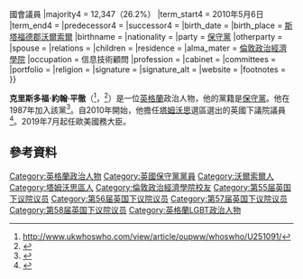 {{noteTA
|G1= PoliticiansUK
|G2= UK Places
|1 = zh-cn:克里斯托弗;zh-tw:克里斯多福;zh-hk:基斯杜化;
}}
{{Infobox MP
|name               = 克里斯多福·平徹 <small>閣下<br>The Rt Hon. Christopher Pincher {{Post-nominals|country=GBR|MP}}
|image              = Christopher Pincher 2012.jpg
|alt                = 
|caption            = 攝於2012年
|office             = [[黨鞭長#現任政府黨鞭名單|下議院國會議員副領袖]]<br>兼{{le|宮廷財務官|Treasurer of the Household}}
|term_start         = 2018年1月9日
|term_end           = 2019年7月25日
|primeminister      = [[文翠珊|文翠珊]]
|leader             = [[朱利安·史密斯|朱利安·史密斯]]
|predecessor        = [[艾斯特·麦克维|艾斯特·麦克维]]
|successor          =
|office1            = {{le|宮廷主計長|Comptroller of the Household}}<br>兼政府黨鞭
|term_start1        = 2017年6月15日
|term_end1          = 2017年11月5日
|primeminister1     = 文翠珊
|predecessor1       = [[梅爾·斯特里德|梅爾·斯特里德]]
|successor1         = [[克里斯·希頓-哈里斯|克里斯·希頓-哈里斯]]
|office2            = 政府助理黨鞭
|term_start2        = 2016年7月17日
|term_end2          = 2017年6月15日
|primeminister2     = 文翠珊
|predecessor2       = 
|successor2         =
|office3            = [[外交及聯邦事務大臣|外交大臣]]{{le|國會私人秘書|Parliamentary Private Secretary}}
|term_start3        = 2015年7月23日
|term_end3          = 2016年7月13日
|primeminister3     = [[戴维·卡梅伦|戴维·卡梅伦]]
|predecessor3       = [[達米安·科林斯|達米安·科林斯]]
|successor3         = [[安德魯·史蒂文森|安德魯·史蒂文森]]
|constituency_MP4   = [[塔姆沃思_(英國國會選區)|塔姆沃思]]選區
|parliament4        = 英國下議院{{!}}國會議員
|majority4          = 12,347（26.2%）
|term_start4        = 2010年5月6日
|term_end4          = 
|predecessor4       = {{le|布萊恩·詹金斯|Brian Jenkins (politician)}}
|successor4         = 
|birth_date         = {{birth date and age|1969|09|24}}
|birth_place        = {{ENG}}[[斯塔福德郡|斯塔福德郡]][[沃爾索爾|沃爾索爾]]
|birthname          = 
|nationality        = {{UK}}
|party              = [[保守黨_(英國)|保守黨]]
|otherparty         = 
|spouse             = 
|relations          = 
|children           = 
|residence          = 
|alma_mater         = [[倫敦政治經濟學院|倫敦政治經濟學院]]
|occupation         = 信息技術顧問
|profession         = 
|cabinet            = 
|committees         = 
|portfolio          = 
|religion           = 
|signature          = 
|signature_alt      = 
|website            = 
|footnotes          = 
}}

'''克里斯多福·約翰·平徹'''（{{lang-en|Christopher John Pincher}}<ref>http://www.ukwhoswho.com/view/article/oupww/whoswho/U251091/</ref>，{{bd|1969年|9月24日}}<ref>{{cite web |url=http://news.bbc.co.uk/democracylive/hi/representatives/profiles/35491.stm |title=Christopher Pincher MP |publisher=BBC |work=BBC Democracy Live |date= |accessdate=25 July 2010 |archive-date=2013-09-12 |archive-url=https://web.archive.org/web/20130912213618/http://news.bbc.co.uk/democracylive/hi/representatives/profiles/35491.stm |dead-url=no }}</ref>）是一位[[英格蘭|英格蘭]]政治人物，他的黨籍是[[保守黨_(英國)|保守黨]]。他在1987年加入該黨<ref name="Parliament biography">{{cite web|url=http://www.parliament.uk/biographies/christopher-pincher/35491|title=Christopher Pincher|author=|date=|work=|publisher=Parliament|accessdate=15 July 2011|deadurl=yes|archiveurl=https://web.archive.org/web/20110701162625/http://www.parliament.uk/biographies/christopher-pincher/35491|archivedate=2011年7月1日}}</ref>。自2010年開始，他擔任[[塔姆沃思_(英國國會選區)|塔姆沃思]]選區選出的英國下議院議員<ref name="Labour MP of 14 years loses">{{cite news |title=Labour MP of 14 years loses seat to Tories in Tamworth |first= |last= |url=http://www.birminghampost.net/news/politics-news/2010/05/07/labour-mp-of-14-years-loses-seat-to-tories-in-tamworth-65233-26395057/ |newspaper=Birmingham Post |date=7 May 2009 |accessdate=11 June 2011 |archive-date=2010-12-24 |archive-url=https://web.archive.org/web/20101224114017/http://www.birminghampost.net/news/politics-news/2010/05/07/labour-mp-of-14-years-loses-seat-to-tories-in-tamworth-65233-26395057/ |dead-url=no }}</ref>。2019年7月起任歐美國務大臣。

==參考資料==
{{Reflist}}
{{DEFAULTSORT:Pincher, Christopher}}
[[Category:英格蘭政治人物|Category:英格蘭政治人物]]
[[Category:英國保守黨黨員|Category:英國保守黨黨員]]
[[Category:沃爾索爾人|Category:沃爾索爾人]]
[[Category:塔姆沃思區人|Category:塔姆沃思區人]]
[[Category:倫敦政治經濟學院校友|Category:倫敦政治經濟學院校友]]
[[Category:第55届英国下议院议员|Category:第55届英国下议院议员]]
[[Category:第56届英国下议院议员|Category:第56届英国下议院议员]]
[[Category:第57届英国下议院议员|Category:第57届英国下议院议员]]
[[Category:第58届英国下议院议员|Category:第58届英国下议院议员]]
[[Category:英格蘭LGBT政治人物|Category:英格蘭LGBT政治人物]]